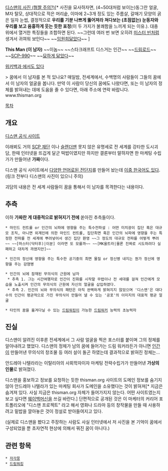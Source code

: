 [http://img.etoday.co.kr/pto_db/2011/12/20111225123028_169812_447_440.JPG 디스맨의 사진 (혐짤 주의?)][* 사진을 묘사하자면, (4~50대처럼 보이는)동그란 얼굴, M자 탈모, 상대적으로 적은 머리숱, 이마에 2~3개 정도 있는 주름살, 갈매기 모양의 굵은 일자 눈썹, 결정적으로 '''우리를 기분 나쁘게 뚫어져라 쳐다보는 (초점없는) 눈동자와 우리를 보고 음흉하게 웃는 듯한 표정'''(이 두 가지가 불쾌함을 느끼게 되는 이유.). 대충 위에서 열거한 특징들을 조합하면 된다. ~~그런데 여러 번 보면 오히려 [[미스터 빈]]처럼 생겨서 귀여워 보인다~~ ~~[[임원희]]닮았다~~ ]

'''This Man (이 남자)''' ~~이놈~~
~~스타크래프트 디스거는 인간~~
~~[[드림로드]]~~
~~[[SCP-990]]~~
~~[[조셉 고든-레빗|묘하게 닮았다]]~~


[http://ko.wikipedia.org/wiki/%EB%94%94%EC%8A%A4%EB%A7%A8 위키백과 에서도 있다]

> 꿈에서 이 남자를 본 적 있나요? 매일밤, 전세계에서, 수백명의 사람들이 그들의 꿈에서 이 남자의 얼굴을 봅니다. 만약 이 사람이 당신의 꿈에도 나왔다면, 또는 이 남자의 정체를 밝혀내는 데에 도움을 줄 수 있다면, 아래 주소에 연락 바랍니다. www.thisman.org

[[목차]]
== 개요 ==
[http://www.thisman.org/ 디스맨 공식 사이트]

이래뵈도 거의 [[SCP 재단]] 이나 [[슬렌더맨]] 못지 않은 유명세로 전 세계를 강타한 도시괴담, 한때 인터넷을 뜨겁게 달군 떡밥이였지만 하지만 결론부터 말하자면 한 마케팅 수립가가 만들어낸 '''가짜'''이다.

디스맨 공식 사이트에서 [http://www.thisman.org/download.htm 다양한 언어로된 전단지]를 만들어 놨는데 [http://www.thisman.org/flyer/thisman_kor.pdf 이중 한국어도 있다]. (링크 전부다 디스맨의 사진이 있으니 주의)

괴담의 내용은 전 세계 사람들이 꿈을 통해서 이 남자를 목격한다는 내용이다.

== 추측 ==
이하 '''가짜란 게 대중적으로 밝혀지기 전에''' 쏟아진 추측들이다.

 * 마인드 컨트롤 or 인간의 뇌파에 영향을 주는 특수전파설 : 어떤 미치광이 집단 혹은 대규모 조직, 아니면 외계인에 의한 마인드 컨트롤, 집단최면 혹은 인간의 뇌파에 영향을 주는 특정한 전파를 전 세계에 뿌려넣어서 생긴 집단 환영 ~~그 정도의 대규모 전파를 어떻게 뿌려~~ ~~[마스터(닥터후)|이분] 이라면 또 모를까~~ ~~[MK울트라|물론 진짜로 시도하려다 실패하고 대차게 까였지만]~~

 * 인간의 정신에 영향을 주는 특수한 공기중의 최면 물질 or 정신병 내지는 뭔가 정신에 영향을 주는 감염병

 * 인간의 뇌에 잠재된 무의식의 근원에 남자
  * 추측 1. 그는 시간여행자로 인간이 진화를 시작할 무렵이나 전 세대를 걸쳐 인간에게 모습을 노출시켜 인간의 무의식의 근원에 자신의 얼굴을 삽입하였다.
  * 추측 2. 인간의 뇌와 무의식의 패턴은 아직 완벽하게 밝혀지지 않았으며 '디스맨'은 대다수의 인간이 평균적으로 가진 무의식이 만들어 낼 수 있는 '공포'의 이미지의 대표적 평균 얼굴

 * 타인의 꿈을 옮겨다닐 수 있는 [[드림워킹]]이 가능한 [[드림워커]] 능력의 초능력자

== 진실 ==
디스맨이 알려진 이후론 전세계에서 그 사람 얼굴을 찍은 포스터를 붙이며 그의 정체를 알아내려고 했었다. 디스맨의 정체가 남의 꿈에 들어가는 드림 워커라든가 아니면 [[인간]]이 만들어낸 무의식의 창조물 등 여러 설이 돌곤 하였는데 결과적으로 밝혀진 정체는...

안드레아 나텔라라는 이탈리아의 사회학자이자 마케팅 전략수립가가 만들어낸 '''가상의 인물'''로 밝혀졌다. 

디스맨을 홍보하고 정보를 요청하는 듯한 thisman.org 사이트의 도메인 정보를 숨기지 않아 안드레아 나텔라가 있는 마케팅 회사가 도메인을 소유했다는 것이 밝혀져[* 지금은 숨겨져 있다. 사실 지금은 thisman.org 자체가 들어가지지 않는다. 어떤 사이트였는지 보고 싶다면 [[웨이백머신]]을 쓰길 바란다.] 단편적으로 공개된 것은 이 마케터의 커리어 포트폴리오에 "디스맨 프로젝트" 라고 해서 영화나 드라마 등의 창작물을 만들 때 사용하려고 밑밥을 깔아놓은 것이 정설로 받아들여지고 있다.

(실제로 디스맨을 봤다고 주장하는 사람도 사실 인터넷에서 저 사진을 본 기억이 꿈에서 구성되었을 뿐 초자연적 현상에 의해서 꿔진 꿈이 아니다.)

== 관련 항목 ==
 * [[자각몽]]
 * [[드림워킹]]
